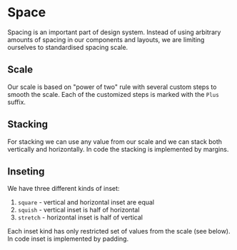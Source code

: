 

<Meta title="Theme/Space" />

# Space

Spacing is an important part of design system. Instead of using arbitrary amounts of spacing
in our components and layouts, we are limiting ourselves to standardised spacing scale.

## Scale

Our scale is based on "power of two" rule with several custom steps to smooth the scale. Each of
the customized steps is marked with the `Plus` suffix.

<SpaceScale scale={space} />

## Stacking

For stacking we can use any value from our scale and we can stack both vertically and horizontally.
In code the stacking is implemented by margins.

<Figma url="https://www.figma.com/file/vnzYfrwIISRYkr2iYE5TcD/Platform-Atoms?node-id=2314%3A51" />
<Figma url="https://www.figma.com/file/vnzYfrwIISRYkr2iYE5TcD/Platform-Atoms?node-id=2314%3A53" />

## Inseting

We have three different kinds of inset:
  1. `square` - vertical and horizontal inset are equal
  2. `squish` - vertical inset is half of horizontal
  3. `stretch` - horizontal inset is half of vertical

Each inset kind has only restricted set of values from the scale (see below). In code inset is
implemented by padding.

<Figma url="https://www.figma.com/file/vnzYfrwIISRYkr2iYE5TcD/Platform-Atoms?node-id=2314%3A115" />
<Figma url="https://www.figma.com/file/vnzYfrwIISRYkr2iYE5TcD/Platform-Atoms?node-id=2315%3A734" />
<Figma url="https://www.figma.com/file/vnzYfrwIISRYkr2iYE5TcD/Platform-Atoms?node-id=2315%3A736" />